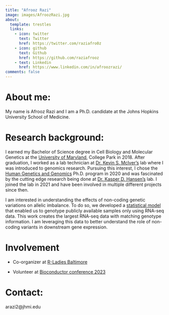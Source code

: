 ```yaml
---
title: "Afrooz Razi"
image: images/AfroozRazi.jpg
about: 
  template: trestles
  links:
    - icon: twitter
      text: Twitter
      href: https://twitter.com/raziafro0z
    - icon: github
      text: Github
      href: https://github.com/raziafrooz
    - text: Linkedin
      href: https://www.linkedin.com/in/afroozrazi/
comments: false
---
```


# About me:

My name is Afrooz Razi and I am a Ph.D. candidate at the Johns Hopkins University School of Medicine.

# Research background:

I earned my Bachelor of Science degree in Cell Biology and Molecular Genetics at the [University of Maryland](https://academiccatalog.umd.edu/undergraduate/colleges-schools/computer-mathematical-natural-sciences/cell-biology-molecular-genetics/), College Park in 2018. After graduation, I worked as a lab technician at [Dr. Kevin S. McIver's](https://mciverlab.weebly.com) lab where I was introduced to genomics research. Pursuing this interest, I chose the [Human Genetics and Genomics](https://www.hopkinsmedicine.org/genetic-medicine/education-training/predoctoral-human-genetics) Ph.D. program in 2020 and was fascinated by the cutting edge research being done at [Dr. Kasper D. Hansen's](https://www.hansenlab.org) lab. I joined the lab in 2021 and have been involved in multiple different projects since then.

I am interested in understanding the effects of non-coding genetic variations on allelic imbalance. To do so, we developed a [statistical model](https://www.biorxiv.org/content/10.1101/2023.10.21.562237v1) that enabled us to genotype publicly available samples only using RNA-seq data. This work creates the largest RNA-seq data with matching genotype information. I am leveraging this data to better understand the role of non-coding variants in downstream gene expression.

# Involvement

-   Co-organizer at [R-Ladies Baltimore](https://rladies-baltimore.github.io)

-   Volunteer at [Bioconductor conference 2023](https://bioc2023.bioconductor.org)

# Contact:

arazi2\@jhmi.edu
